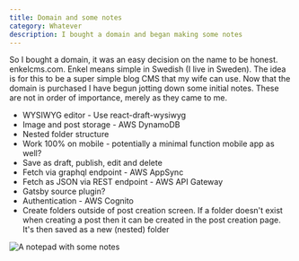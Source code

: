```yaml
---
title: Domain and some notes
category: Whatever
description: I bought a domain and began making some notes
---
```


So I bought a domain, it was an easy decision on the name to be honest. enkelcms.com. Enkel means simple in Swedish (I live in Sweden). The idea is for this to be a super simple blog CMS that my wife can use. Now that the domain is purchased I have begun jotting down some initial notes. These are not in order of importance, merely as they came to me.

- WYSIWYG editor - Use react-draft-wysiwyg
- Image and post storage - AWS DynamoDB
- Nested folder structure
- Work 100% on mobile - potentially a minimal function mobile app as well?
- Save as draft, publish, edit and delete
- Fetch via graphql endpoint - AWS AppSync
- Fetch as JSON via REST endpoint - AWS API Gateway
- Gatsby source plugin?
- Authentication - AWS Cognito
- Create folders outside of post creation screen. If a folder doesn't exist when creating a post then it can be created in the post creation page. It's then saved as a new (nested) folder

<img src="/enkel-cms-notes.jpg" alt="A notepad with some notes"/>